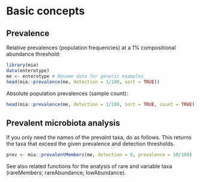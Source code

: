 # Basic concepts {#concepts}


## Prevalence

Relative prevalences (population frequencies) at a 1% compositional abundance threshold:

```r
library(mia)
data(enterotype)
me <- enterotype # Rename data for generic examples
head(mia::prevalence(me, detection = 1/100, sort = TRUE))
```


Absolute population prevalences (sample count):

```r
head(mia::prevalence(me, detection = 1/100, sort = TRUE, count = TRUE))
```


## Prevalent microbiota analysis

If you only need the names of the prevalnt taxa, do as follows. This
returns the taxa that exceed the given prevalence and detection
thresholds.

```r
prev <- mia::prevalentMembers(me, detection = 0, prevalence = 50/100)
```

See also related functions for the analysis of rare and variable taxa (rareMembers; rareAbundance; lowAbundance).  

